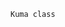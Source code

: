  Kuma class
 {{ShipBattleCardKai|Kitakami/Kai Ni}}{{ShipBattleCardKai|Ooi/Kai Ni}}{{ShipBattleCardKai|Kiso/Kai Ni}}